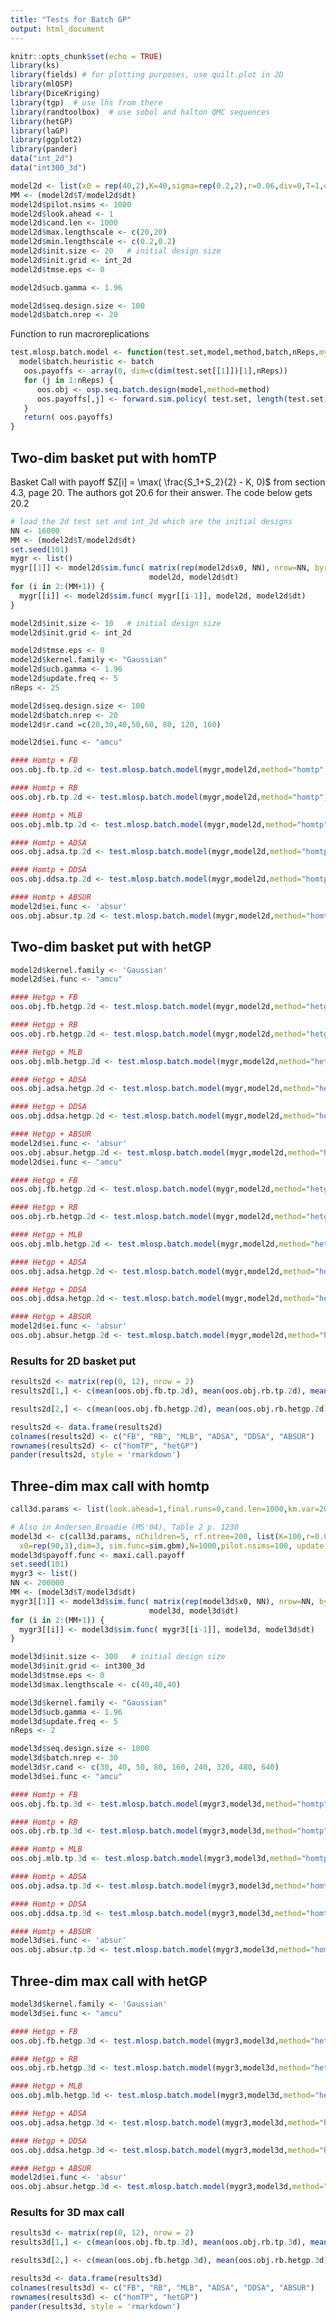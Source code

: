 ```yaml
---
title: "Tests for Batch GP"
output: html_document
---
```


```r
knitr::opts_chunk$set(echo = TRUE)
library(ks)
library(fields) # for plotting purposes, use quilt.plot in 2D
library(mlOSP)
library(DiceKriging)
library(tgp)  # use lhs from there
library(randtoolbox)  # use sobol and halton QMC sequences
library(hetGP)
library(laGP)
library(ggplot2)
library(pander)
data("int_2d")
data("int300_3d")
```

```r
model2d <- list(x0 = rep(40,2),K=40,sigma=rep(0.2,2),r=0.06,div=0,T=1,dt=0.04,dim=2,sim.func=sim.gbm, payoff.func=put.payoff)
MM <- (model2d$T/model2d$dt)
model2d$pilot.nsims <- 1000
model2d$look.ahead <- 1
model2d$cand.len <- 1000
model2d$max.lengthscale <- c(20,20)
model2d$min.lengthscale <- c(0.2,0.2)
model2d$init.size <- 20   # initial design size
model2d$init.grid <- int_2d
model2d$tmse.eps <- 0

model2d$ucb.gamma <- 1.96

model2d$seq.design.size <- 100
model2d$batch.nrep <- 20
```


Function to run macroreplications
```r
test.mlosp.batch.model <- function(test.set,model,method,batch,nReps,my.seed=101){
  model$batch.heuristic <- batch
   oos.payoffs <- array(0, dim=c(dim(test.set[[1]])[1],nReps))
   for (j in 1:nReps) {
      oos.obj <- osp.seq.batch.design(model,method=method)
      oos.payoffs[,j] <- forward.sim.policy( test.set, length(test.set) - 1, oos.obj$fit, model)$payoff
   }
   return( oos.payoffs)
}
```

## Two-dim basket put with homTP

Basket Call with payoff $Z[i] = \max( \frac{S_1+S_2}{2} - K, 0)$ from section 4.3, page 20. The authors got 20.6 for their answer. The code below gets 20.2

```r
# load the 2d test set and int_2d which are the initial designs
NN <- 16000
MM <- (model2d$T/model2d$dt)
set.seed(101)
mygr <- list()
mygr[[1]] <- model2d$sim.func( matrix(rep(model2d$x0, NN), nrow=NN, byrow=T),
                               model2d, model2d$dt)
for (i in 2:(MM+1)) {
  mygr[[i]] <- model2d$sim.func( mygr[[i-1]], model2d, model2d$dt)
}

model2d$init.size <- 10   # initial design size
model2d$init.grid <- int_2d

model2d$tmse.eps <- 0
model2d$kernel.family <- "Gaussian"
model2d$ucb.gamma <- 1.96
model2d$update.freq <- 5
nReps <- 25

model2d$seq.design.size <- 100
model2d$batch.nrep <- 20
model2d$r.cand =c(20,30,40,50,60, 80, 120, 160)

model2d$ei.func <- "amcu"

#### Homtp + FB
oos.obj.fb.tp.2d <- test.mlosp.batch.model(mygr,model2d,method="homtp",batch ="fb",nReps=nReps,my.seed=101)

#### Homtp + RB
oos.obj.rb.tp.2d <- test.mlosp.batch.model(mygr,model2d,method="homtp",batch ="rb",nReps=nReps,my.seed=101)

#### Homtp + MLB
oos.obj.mlb.tp.2d <- test.mlosp.batch.model(mygr,model2d,method="homtp",batch ="mlb",nReps=nReps,my.seed=101)

#### Homtp + ADSA
oos.obj.adsa.tp.2d <- test.mlosp.batch.model(mygr,model2d,method="homtp",batch ="adsa",nReps=nReps,my.seed=101)

#### Homtp + DDSA
oos.obj.ddsa.tp.2d <- test.mlosp.batch.model(mygr,model2d,method="homtp",batch ="ddsa",nReps=nReps,my.seed=101)

#### Homtp + ABSUR
model2d$ei.func <- 'absur'
oos.obj.absur.tp.2d <- test.mlosp.batch.model(mygr,model2d,method="homtp",batch ="absur",nReps=nReps,my.seed=101)
```

## Two-dim basket put with hetGP
```r
model2d$kernel.family <- 'Gaussian'
model2d$ei.func <- "amcu"

#### Hetgp + FB
oos.obj.fb.hetgp.2d <- test.mlosp.batch.model(mygr,model2d,method="hetgp",batch ="fb",nReps=nReps,my.seed=101)

#### Hetgp + RB
oos.obj.rb.hetgp.2d <- test.mlosp.batch.model(mygr,model2d,method="hetgp",batch ="rb",nReps=nReps,my.seed=101)

#### Hetgp + MLB
oos.obj.mlb.hetgp.2d <- test.mlosp.batch.model(mygr,model2d,method="hetgp",batch ="mlb",nReps=nReps,my.seed=101)

#### Hetgp + ADSA
oos.obj.adsa.hetgp.2d <- test.mlosp.batch.model(mygr,model2d,method="hetgp",batch ="adsa",nReps=nReps,my.seed=101)

#### Hetgp + DDSA
oos.obj.ddsa.hetgp.2d <- test.mlosp.batch.model(mygr,model2d,method="hetgp",batch ="ddsa",nReps=nReps,my.seed=101)

#### Hetgp + ABSUR
model2d$ei.func <- 'absur'
oos.obj.absur.hetgp.2d <- test.mlosp.batch.model(mygr,model2d,method="hetgp",batch ="absur",nReps=nReps,my.seed=101)# model2d$kernel.family <- 'Gaussian'
model2d$ei.func <- "amcu"

#### Hetgp + FB
oos.obj.fb.hetgp.2d <- test.mlosp.batch.model(mygr,model2d,method="hetgp",batch ="fb",nReps=nReps,my.seed=101)

#### Hetgp + RB
oos.obj.rb.hetgp.2d <- test.mlosp.batch.model(mygr,model2d,method="hetgp",batch ="rb",nReps=nReps,my.seed=101)

#### Hetgp + MLB
oos.obj.mlb.hetgp.2d <- test.mlosp.batch.model(mygr,model2d,method="hetgp",batch ="mlb",nReps=nReps,my.seed=101)

#### Hetgp + ADSA
oos.obj.adsa.hetgp.2d <- test.mlosp.batch.model(mygr,model2d,method="hetgp",batch ="adsa",nReps=nReps,my.seed=101)

#### Hetgp + DDSA
oos.obj.ddsa.hetgp.2d <- test.mlosp.batch.model(mygr,model2d,method="hetgp",batch ="ddsa",nReps=nReps,my.seed=101)

#### Hetgp + ABSUR
model2d$ei.func <- 'absur'
oos.obj.absur.hetgp.2d <- test.mlosp.batch.model(mygr,model2d,method="hetgp",batch ="absur",nReps=nReps,my.seed=101)
```

### Results for 2D basket put
```r
results2d <- matrix(rep(0, 12), nrow = 2)
results2d[1,] <- c(mean(oos.obj.fb.tp.2d), mean(oos.obj.rb.tp.2d), mean(oos.obj.mlb.tp.2d), mean(oos.obj.adsa.tp.2d), mean(oos.obj.ddsa.tp.2d), mean(oos.obj.absur.tp.2d))

results2d[2,] <- c(mean(oos.obj.fb.hetgp.2d), mean(oos.obj.rb.hetgp.2d), mean(oos.obj.mlb.hetgp.2d), mean(oos.obj.adsa.hetgp.2d), mean(oos.obj.ddsa.hetgp.2d), mean(oos.obj.absur.hetgp.2d))

results2d <- data.frame(results2d)
colnames(results2d) <- c("FB", "RB", "MLB", "ADSA", "DDSA", "ABSUR")
rownames(results2d) <- c("homTP", "hetGP")
pander(results2d, style = 'rmarkdown')
```

## Three-dim max call with homtp 

```r
call3d.params <- list(look.ahead=1,final.runs=0,cand.len=1000,km.var=20,km.cov=c(12.5,12.5,12.5), ucb.gamma = 1.96)

# Also in Andersen Broadie (MS'04), Table 2 p. 1230
model3d <- c(call3d.params, nChildren=5, rf.ntree=200, list(K=100,r=0.05,div=0.1, sigma=rep(0.2,3),T=3, dt=1/3,
  x0=rep(90,3),dim=3, sim.func=sim.gbm),N=1000,pilot.nsims=100, update.freq=5)
model3d$payoff.func <- maxi.call.payoff
set.seed(101)
mygr3 <- list()
NN <- 200000
MM <- (model3d$T/model3d$dt)
mygr3[[1]] <- model3d$sim.func( matrix(rep(model3d$x0, NN), nrow=NN, byrow=T),
                               model3d, model3d$dt)
for (i in 2:(MM+1)) {
  mygr3[[i]] <- model3d$sim.func( mygr3[[i-1]], model3d, model3d$dt)
}

model3d$init.size <- 300   # initial design size
model3d$init.grid <- int300_3d
model3d$tmse.eps <- 0
model3d$max.lengthscale <- c(40,40,40)

model3d$kernel.family <- "Gaussian"
model3d$ucb.gamma <- 1.96
model3d$update.freq <- 5
nReps <- 2

model3d$seq.design.size <- 1000
model3d$batch.nrep <- 30
model3d$r.cand <- c(30, 40, 50, 80, 160, 240, 320, 480, 640)
model3d$ei.func <- "amcu"

```

```r

#### Homtp + FB
oos.obj.fb.tp.3d <- test.mlosp.batch.model(mygr3,model3d,method="homtp",batch ="fb",nReps=nReps,my.seed=101)

#### Homtp + RB
oos.obj.rb.tp.3d <- test.mlosp.batch.model(mygr3,model3d,method="homtp",batch ="rb",nReps=nReps,my.seed=101)

#### Homtp + MLB
oos.obj.mlb.tp.3d <- test.mlosp.batch.model(mygr3,model3d,method="homtp",batch ="mlb",nReps=nReps,my.seed=101)

#### Homtp + ADSA
oos.obj.adsa.tp.3d <- test.mlosp.batch.model(mygr3,model3d,method="homtp",batch ="adsa",nReps=nReps,my.seed=101)

#### Homtp + DDSA
oos.obj.ddsa.tp.3d <- test.mlosp.batch.model(mygr3,model3d,method="homtp",batch ="ddsa",nReps=nReps,my.seed=101)

#### Homtp + ABSUR
model3d$ei.func <- 'absur'
oos.obj.absur.tp.3d <- test.mlosp.batch.model(mygr3,model3d,method="homtp",batch ="absur",nReps=nReps,my.seed=101)
```

## Three-dim max call with hetGP
```r
model3d$kernel.family <- 'Gaussian'
model3d$ei.func <- "amcu"

#### Hetgp + FB
oos.obj.fb.hetgp.3d <- test.mlosp.batch.model(mygr3,model3d,method="hetgp",batch ="fb",nReps=nReps,my.seed=101)

#### Hetgp + RB
oos.obj.rb.hetgp.3d <- test.mlosp.batch.model(mygr3,model3d,method="hetgp",batch ="rb",nReps=nReps,my.seed=101)

#### Hetgp + MLB
oos.obj.mlb.hetgp.3d <- test.mlosp.batch.model(mygr3,model3d,method="hetgp",batch ="mlb",nReps=nReps,my.seed=101)

#### Hetgp + ADSA
oos.obj.adsa.hetgp.3d <- test.mlosp.batch.model(mygr3,model3d,method="hetgp",batch ="adsa",nReps=nReps,my.seed=101)

#### Hetgp + DDSA
oos.obj.ddsa.hetgp.3d <- test.mlosp.batch.model(mygr3,model3d,method="hetgp",batch ="ddsa",nReps=nReps,my.seed=101)

#### Hetgp + ABSUR
model2d$ei.func <- 'absur'
oos.obj.absur.hetgp.3d <- test.mlosp.batch.model(mygr3,model3d,method="hetgp",batch ="absur",nReps=nReps,my.seed=101)
```

### Results for 3D max call
```r
results3d <- matrix(rep(0, 12), nrow = 2)
results3d[1,] <- c(mean(oos.obj.fb.tp.3d), mean(oos.obj.rb.tp.3d), mean(oos.obj.mlb.tp.3d), mean(oos.obj.adsa.tp.3d), mean(oos.obj.ddsa.tp.3d), mean(oos.obj.absur.tp.3d))

results3d[2,] <- c(mean(oos.obj.fb.hetgp.3d), mean(oos.obj.rb.hetgp.3d), mean(oos.obj.mlb.hetgp.3d), mean(oos.obj.adsa.hetgp.3d), mean(oos.obj.ddsa.hetgp.3d), mean(oos.obj.absur.hetgp.3d))

results3d <- data.frame(results3d)
colnames(results3d) <- c("FB", "RB", "MLB", "ADSA", "DDSA", "ABSUR")
rownames(results3d) <- c("homTP", "hetGP")
pander(results3d, style = 'rmarkdown')
```
